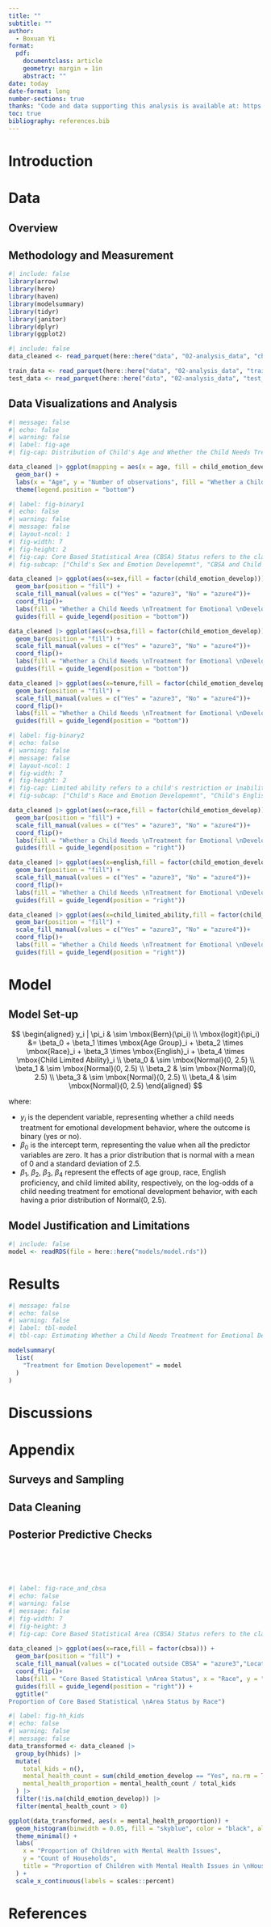 ```yaml
---
title: ""
subtitle: ""
author: 
  - Boxuan Yi
format: 
  pdf:
    documentclass: article
    geometry: margin = 1in
    abstract: ""
date: today
date-format: long
number-sections: true
thanks: "Code and data supporting this analysis is available at: https://github.com/Elaineyi1/Children_Health"
toc: true
bibliography: references.bib
---
```

# Introduction

# Data
## Overview
## Methodology and Measurement
```r
#| include: false
library(arrow)
library(here)
library(haven)
library(modelsummary)
library(tidyr)
library(janitor)
library(dplyr)
library(ggplot2)
```

```r
#| include: false
data_cleaned <- read_parquet(here::here("data", "02-analysis_data", "children_health.parquet"))

train_data <- read_parquet(here::here("data", "02-analysis_data", "train_data.parquet"))
test_data <- read_parquet(here::here("data", "02-analysis_data", "test_data.parquet"))
```

## Data Visualizations and Analysis
```r
#| message: false
#| echo: false
#| warning: false
#| label: fig-age
#| fig-cap: Distribution of Child's Age and Whether the Child Needs Treatment for Emotional Development Behavior

data_cleaned |> ggplot(mapping = aes(x = age, fill = child_emotion_develop)) +
  geom_bar() +
  labs(x = "Age", y = "Number of observations", fill = "Whether a Child Needs Treatment \nfor Emotional Development Behaviour") +
  theme(legend.position = "bottom")
```

```r
#| label: fig-binary1
#| echo: false
#| warning: false
#| message: false
#| layout-ncol: 1
#| fig-width: 7
#| fig-height: 2
#| fig-cap: Core Based Statistical Area (CBSA) Status refers to the classification of a geographic area based on its relationship to an urban center, where CBSA is an area that has at least one urban center with a population of 10,000 or more. 
#| fig-subcap: ["Child's Sex and Emotion Developemnt", "CBSA and Child's Emotional Development", "Tenure of Living Places and Child's Emotional Development"]

data_cleaned |> ggplot(aes(x=sex,fill = factor(child_emotion_develop))) +
  geom_bar(position = "fill") +
  scale_fill_manual(values = c("Yes" = "azure3", "No" = "azure4"))+
  coord_flip()+
  labs(fill = "Whether a Child Needs \nTreatment for Emotional \nDevelopment Behaviour", x = "Sex", y = "Proportion") +
  guides(fill = guide_legend(position = "bottom"))

data_cleaned |> ggplot(aes(x=cbsa,fill = factor(child_emotion_develop))) +
  geom_bar(position = "fill") +
  scale_fill_manual(values = c("Yes" = "azure3", "No" = "azure4"))+
  coord_flip()+
  labs(fill = "Whether a Child Needs \nTreatment for Emotional \nDevelopment Behaviour", x = "Area Status", y = "Proportion") +
  guides(fill = guide_legend(position = "bottom"))

data_cleaned |> ggplot(aes(x=tenure,fill = factor(child_emotion_develop))) +
  geom_bar(position = "fill") +
  scale_fill_manual(values = c("Yes" = "azure3", "No" = "azure4"))+
  coord_flip()+
  labs(fill = "Whether a Child Needs \nTreatment for Emotional \nDevelopment Behaviour", x = "Tenure", y = "Proportion") +
  guides(fill = guide_legend(position = "bottom"))
```

```r
#| label: fig-binary2
#| echo: false
#| warning: false
#| message: false
#| layout-ncol: 1
#| fig-width: 7
#| fig-height: 2
#| fig-cap: Limited ability refers to a child's restriction or inability to do the things that most children of the same age can do.
#| fig-subcap: ["Child's Race and Emotion Developemnt", "Child's English Level and Emotion Developemnt", "Child's Limited Ability and Need for Emotional Development Treatment"]

data_cleaned |> ggplot(aes(x=race,fill = factor(child_emotion_develop))) +
  geom_bar(position = "fill") +
  scale_fill_manual(values = c("Yes" = "azure3", "No" = "azure4"))+
  coord_flip()+
  labs(fill = "Whether a Child Needs \nTreatment for Emotional \nDevelopment Behaviour", x = "Race", y = "Proportion") +
  guides(fill = guide_legend(position = "right"))

data_cleaned |> ggplot(aes(x=english,fill = factor(child_emotion_develop))) +
  geom_bar(position = "fill") +
  scale_fill_manual(values = c("Yes" = "azure3", "No" = "azure4"))+
  coord_flip()+
  labs(fill = "Whether a Child Needs \nTreatment for Emotional \nDevelopment Behaviour", x = "English Level", y = "Proportion") +
  guides(fill = guide_legend(position = "right"))

data_cleaned |> ggplot(aes(x=child_limited_ability,fill = factor(child_emotion_develop))) +
  geom_bar(position = "fill") +
  scale_fill_manual(values = c("Yes" = "azure3", "No" = "azure4"))+
  coord_flip()+
  labs(fill = "Whether a Child Needs \nTreatment for Emotional \nDevelopment Behaviour", x = "Limited Ability", y = "Proportion") +
  guides(fill = guide_legend(position = "right"))

```
# Model
## Model Set-up
$$
\begin{aligned}
y_i | \pi_i & \sim \mbox{Bern}(\pi_i) \\
\mbox{logit}(\pi_i) &= \beta_0 + \beta_1 \times \mbox{Age Group}_i + \beta_2 \times \mbox{Race}_i + \beta_3 \times \mbox{English}_i + \beta_4 \times \mbox{Child Limited Ability}_i \\
\beta_0 & \sim \mbox{Normal}(0, 2.5) \\
\beta_1 & \sim \mbox{Normal}(0, 2.5) \\
\beta_2 & \sim \mbox{Normal}(0, 2.5) \\
\beta_3 & \sim \mbox{Normal}(0, 2.5) \\
\beta_4 & \sim \mbox{Normal}(0, 2.5)
\end{aligned}
$$

where:

- $y_i$ is the dependent variable, representing whether a child needs treatment for emotional development behavior, where the outcome is binary (yes or no).
- $\beta_0$ is the intercept term, representing the value when all the predictor variables are zero. It has a prior distribution that is normal with a mean of 0 and a standard deviation of 2.5.
- $\beta_1$, $\beta_2$, $\beta_3$, $\beta_4$ represent the effects of age group, race, English proficiency, and child limited ability, respectively, on the log-odds of a child needing treatment for emotional development behavior, with each having a prior distribution of Normal(0, 2.5).


## Model Justification and Limitations

```r
#| include: false
model <- readRDS(file = here::here("models/model.rds"))
```

# Results
```r
#| message: false
#| echo: false
#| warning: false
#| label: tbl-model
#| tbl-cap: Estimating Whether a Child Needs Treatment for Emotional Development Behaviour Based on Age Group, Race, English Proficiency, and Limited Ability

modelsummary(
  list(
    "Treatment for Emotion Developement" = model
  )
)
```

# Discussions

# Appendix
## Surveys and Sampling
## Data Cleaning
## Posterior Predictive Checks

```r

```

```r

```

```r

```

```r

```

```r

```

```r
#| label: fig-race_and_cbsa
#| echo: false
#| warning: false
#| message: false
#| fig-width: 7
#| fig-height: 3
#| fig-cap: Core Based Statistical Area (CBSA) Status refers to the classification of a geographic area based on its relationship to an urban center, where CBSA is an area that has at least one urban center with a population of 10,000 or more. 
 
data_cleaned |> ggplot(aes(x=race,fill = factor(cbsa))) +
  geom_bar(position = "fill") +
  scale_fill_manual(values = c("Located outside CBSA" = "azure3","Located within CBSA" = "azure4")) +
  coord_flip()+
  labs(fill = "Core Based Statistical \nArea Status", x = "Race", y = "Proportion") +
  guides(fill = guide_legend(position = "right")) +
  ggtitle("
Proportion of Core Based Statistical \nArea Status by Race")
```

```r
#| label: fig-hh_kids
#| echo: false
#| warning: false
#| message: false
data_transformed <- data_cleaned |>
  group_by(hhids) |>
  mutate(
    total_kids = n(),
    mental_health_count = sum(child_emotion_develop == "Yes", na.rm = TRUE),
    mental_health_proportion = mental_health_count / total_kids
  ) |>
  filter(!is.na(child_emotion_develop)) |>
  filter(mental_health_count > 0) 

ggplot(data_transformed, aes(x = mental_health_proportion)) +
  geom_histogram(binwidth = 0.05, fill = "skyblue", color = "black", alpha = 0.7) +
  theme_minimal() +
  labs(
    x = "Proportion of Children with Mental Health Issues",
    y = "Count of Households",
    title = "Proportion of Children with Mental Health Issues in \nHouseholds with Mental Health Issues"
  ) +
  scale_x_continuous(labels = scales::percent)
```

\newpage
# References